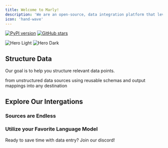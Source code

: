 ```yaml
---
title: Welcome to Marly!
description: 'We are an open-source, data integration platform that leverages language models for the movement of unstructured data. '
icon: 'hand-wave'
---
```



[![PyPI version](https://badge.fury.io/py/marly.svg)](https://badge.fury.io/py/marly) 
[![GitHub stars](https://img.shields.io/github/stars/velocitybolt/marly.svg?style=social&label=Star)](https://github.com/velocitybolt/marly)

<img
  className="block dark:hidden"
  src="/images/hero-light.jpg"
  alt="Hero Light"
/>
<img
  className="hidden dark:block"
  src="/images/hero-dark.jpeg"
  alt="Hero Dark"
/>

## Structure Data

Our goal is to help you structure relevant data points.

<CardGroup cols={3}>
  <Card
    title="Extract"
    icon="database"
  >
    from unstructured data sources
  </Card>
  <Card
    title="Transform"
    icon="gear"
  >
    using reusable schemas and output mappings
  </Card>
  <Card
    title="Load"
    icon="upload"
  >
    into any destination
  </Card>
</CardGroup>

## Explore Our Intergations


### Sources are Endless

### Utilize your Favorite Language Model


<Card title="Join Our Community" icon="discord" href="/content/components/card-group">
  Ready to save time with data entry? Join our discord!
</Card>
